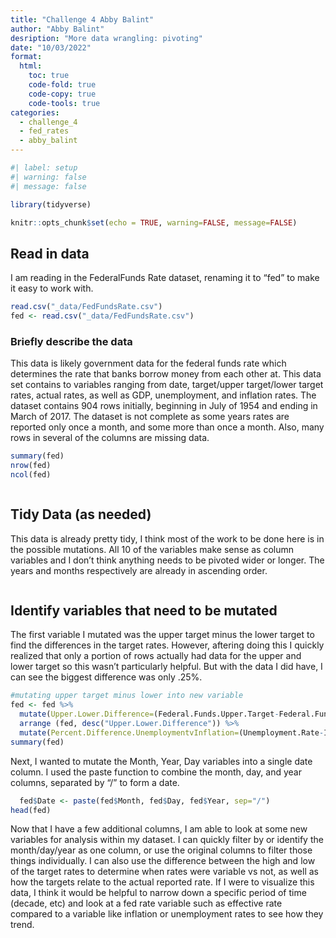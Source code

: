 ```yaml
---
title: "Challenge 4 Abby Balint"
author: "Abby Balint"
desription: "More data wrangling: pivoting"
date: "10/03/2022"
format:
  html:
    toc: true
    code-fold: true
    code-copy: true
    code-tools: true
categories:
  - challenge_4
  - fed_rates
  - abby_balint
---
```


```r
#| label: setup
#| warning: false
#| message: false

library(tidyverse)

knitr::opts_chunk$set(echo = TRUE, warning=FALSE, message=FALSE)
```

## Read in data

I am reading in the FederalFunds Rate dataset, renaming it to "fed" to make it easy to work with.

```r
read.csv("_data/FedFundsRate.csv")
fed <- read.csv("_data/FedFundsRate.csv")

```

### Briefly describe the data
This data is likely government data for the federal funds rate which determines the rate that banks borrow money from each other at. This data set contains to variables ranging from date, target/upper target/lower target rates, actual rates, as well as GDP, unemployment, and inflation rates. The dataset contains 904 rows initially, beginning in July of 1954 and ending in March of 2017. The dataset is not complete as some years rates are reported only once a month, and some more than once a month. Also, many rows in several of the columns are missing data.
```r
summary(fed)
nrow(fed)
ncol(fed)
```
```r

```

## Tidy Data (as needed)

This data is already pretty tidy, I think most of the work to be done here is in the possible mutations. All 10 of the variables make sense as column variables and I don't think anything needs to be pivoted wider or longer. The years and months respectively are already in ascending order.

```r


```


## Identify variables that need to be mutated

The first variable I mutated was the upper target minus the lower target to find the differences in the target rates. However, aftering doing this I quickly realized that only a portion of rows actually had data for the upper and lower target so this wasn't particularly helpful. But with the data I did have, I can see the biggest difference was only .25%.

```r
#mutating upper target minus lower into new variable
fed <- fed %>%
  mutate(Upper.Lower.Difference=(Federal.Funds.Upper.Target-Federal.Funds.Lower.Target)) %>%
  arrange (fed, desc("Upper.Lower.Difference")) %>%
  mutate(Percent.Difference.UnemploymentvInflation=(Unemployment.Rate-Inflation.Rate))
summary(fed)
```

Next, I wanted to mutate the Month, Year, Day variables into a single date column. I used the paste function to combine the month, day, and year columns, separated by "/" to form a date.
```r
  fed$Date <- paste(fed$Month, fed$Day, fed$Year, sep="/")
head(fed)
```
Now that I have a few additional columns, I am able to look at some new variables for analysis within my dataset. I can quickly filter by or identify the month/day/year as one column, or use the original columns to filter those things individually. I can also use the difference between the high and low of the target rates to determine when rates were variable vs not, as well as how the targets relate to the actual reported rate. If I were to visualize this data, I think it would be helpful to narrow down a specific period of time (decade, etc) and look at a fed rate variable such as effective rate compared to a variable like inflation or unemployment rates to see how they trend. 
